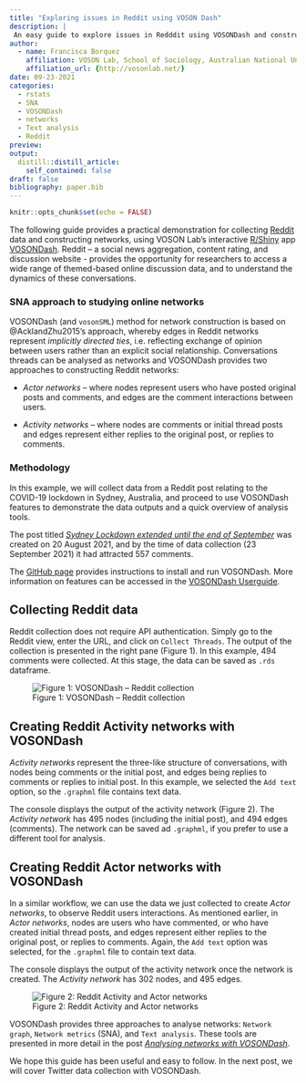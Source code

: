 ```yaml
---
title: "Exploring issues in Reddit using VOSON Dash"
description: |
 An easy guide to explore issues in Redddit using VOSONDash and construct networks for analysis.
author:
  - name: Francisca Borquez
    affiliation: VOSON Lab, School of Sociology, Australian National University
    affiliation_url: {http://vosonlab.net/}
date: 09-23-2021
categories:
  - rstats
  - SNA  
  - VOSONDash
  - networks
  - Text analysis
  - Reddit
preview: 
output:
  distill::distill_article:
    self_contained: false
draft: false
bibliography: paper.bib
---
```


```r
knitr::opts_chunk$set(echo = FALSE)
```
The following guide provides a practical demonstration for collecting [Reddit](https://www.reddit.com/) data and constructing networks, using VOSON Lab's interactive [R/Shiny](https://shiny.rstudio.com/) app [VOSONDash](http://vosonlab.net/voson-dashboard). Reddit -- a social news aggregation, content rating, and discussion website - provides the opportunity for researchers to access a wide range of themed-based online discussion data, and to understand the dynamics of these conversations. 

### SNA approach to studying online networks

VOSONDash (and `vosonSML`) method for network construction is based on @AcklandZhu2015's approach, whereby edges in Reddit networks represent *implicitly directed ties*, i.e.  reflecting exchange of opinion between users rather than an explicit social relationship. Conversations threads can be analysed as networks and VOSONDash provides two approaches to constructing Reddit networks:

- *Actor networks* -- where nodes represent users who have posted original posts and comments, and edges are the comment interactions between users.

- *Activity networks* -- where nodes are comments or initial thread posts and edges represent either replies to the original post, or replies to comments.

### Methodology

In this example, we will collect data from a Reddit post relating to the COVID-19 lockdown in Sydney, Australia, and proceed to use VOSONDash features to demonstrate the data outputs and a quick overview of analysis tools. 

The post titled [*Sydney Lockdown extended until the end of September*](https://www.reddit.com/r/sydney/comments/p7s5s6/sydney_lockdown_extended_until_the_end_of/) was created on 20 August 2021, and by the time of data collection (23 September 2021) it had attracted 557 comments.

The [GitHub page](https://github.com/vosonlab/VOSONDash) provides instructions to install and run VOSONDash. More information on features can be accessed in the [VOSONDash Userguide](https://vosonlab.github.io/VOSONDashDocs/).

## Collecting Reddit data

Reddit collection does not require API authentication. Simply go to the Reddit view, enter the URL, and click on `Collect Threads`. The output of the collection is presented in the right pane (Figure 1). In this example, 494 comments were collected. At this stage, the data can be saved as `.rds` dataframe.


![Figure 1: VOSONDash -- Reddit collection](Reddit-collection.gif)




## Creating Reddit Activity networks with VOSONDash 

*Activity networks* represent the three-like structure of conversations, with nodes being comments or the initial post, and edges being replies to comments or replies to initial post. In this example, we selected the `Add text` option, so the `.graphml` file contains text data.

The console displays the output of the activity network (Figure 2). The *Activity network* has 495 nodes (including the initial post), and 494 edges (comments). The network can be saved ad `.graphml`, if you prefer to use a different tool for analysis. 


## Creating Reddit Actor networks with VOSONDash

In a similar workflow, we can use the data we just collected to create *Actor networks*, to observe Reddit users interactions. As mentioned earlier, in *Actor networks*, nodes are users who have commented, or who have created initial thread posts, and edges represent either replies to the original post, or replies to comments. Again, the `Add text` option was selected, for the `.graphml` file to contain text data.

The console displays the output of the activity network once the network is created. The *Activity network* has 302 nodes, and 495 edges.

![Figure 2: Reddit Activity and Actor networks](Reddit-networks.gif)

VOSONDash provides three approaches to analyse networks: `Network graph`, `Network metrics` (SNA), and `Text analysis`. These tools are presented in more detail in the post [*Analysing networks with VOSONDash*](https://vosonlab.github.io/posts/2021-08-06-analysing-online-networks-with-vosondash/).

We hope this guide has been useful and easy to follow. In the next post, we will cover Twitter data collection with VOSONDash.




